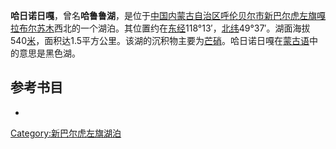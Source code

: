 '''哈日诺日嘎'''，曾名'''哈鲁鲁湖'''，是位于[[中国|中国]][[内蒙古自治区|内蒙古自治区]][[呼伦贝尔市|呼伦贝尔市]][[新巴尔虎左旗|新巴尔虎左旗]][[嘎拉布尔苏木|嘎拉布尔苏木]]西北的一个湖泊。其位置约在[[东经|东经]]118°13′，[[北纬|北纬]]49°37′。湖面海拔540[[米_(單位)|米]]，面积达1.5平方公里。该湖的沉积物主要为[[芒硝|芒硝]]。哈日诺日嘎在[[蒙古语|蒙古语]]中的意思是黑色湖。
== 参考书目 ==
*{{cite book|author=牧寒 |title=《内蒙古湖泊》 |year=2003 |publisher=内蒙古人民出版社 |isbn=9787204039883  }}
{{模板:呼伦贝尔市湖泊}}
{{内蒙古小作品}}

[[Category:新巴尔虎左旗湖泊|Category:新巴尔虎左旗湖泊]]